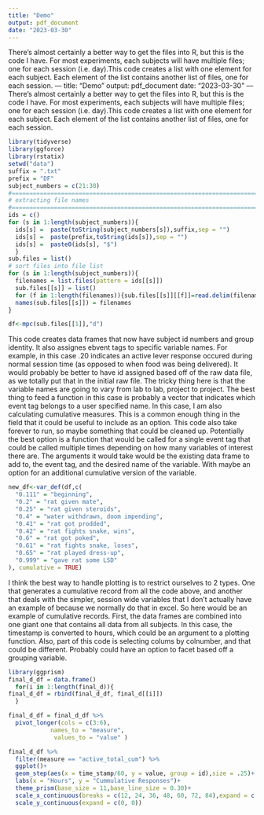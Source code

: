 ```yaml
---
title: "Demo"
output: pdf_document
date: "2023-03-30"
---
```

There's almost certainly a better way to get the files into R, but this is the code I have. 
For most experiments, each subjects will have multiple files; one for each session  (i.e. day).This code creates a list with one element for each subject. Each element of the list contains another list of files, one for each session.
---
title: "Demo"
output: pdf_document
date: "2023-03-30"
---
There's almost certainly a better way to get the files into R, but this is the code I have. 
For most experiments, each subjects will have multiple files; one for each session  (i.e. day).This code creates a list with one element for each subject. Each element of the list contains another list of files, one for each session.
```r
library(tidyverse)
library(ggforce)
library(rstatix)
setwd("data")
suffix = ".txt"
prefix = "DF"
subject_numbers = c(21:30)
#===============================================================================
# extracting file names
#===============================================================================
ids = c()
for (s in 1:length(subject_numbers)){
  ids[s] =  paste(toString(subject_numbers[s]),suffix,sep = "")
  ids[s] =  paste(prefix,toString(ids[s]),sep = "")
  ids[s] =  paste0(ids[s], "$")
  }
sub.files = list()
# sort files into file list 
for (s in 1:length(subject_numbers)){
  filenames = list.files(pattern = ids[[s]])
  sub.files[[s]] = list()
  for (f in 1:length(filenames)){sub.files[[s]][[f]]=read.delim(filenames[f])}
  names(sub.files[[s]]) = filenames
}
```


```r
df<-mpc(sub.files[[1]],"d")
```



This code creates data frames that now have subject id numbers and group identity. It also assignes ebvent tags to specific variable names. For example, in this case .20 indicates an active lever response occured during normal session time (as opposed to when food was being delivered). It would probably be better to have id assigned based off of the raw data file, as we totally put that in the initial raw file. The tricky thing here is that the variable names are going to vary from lab to lab, project to project. The best thing to feed a function in this case is probably a vector that indicates which event tag belongs to a user specified name. In this case, I am also calculating cumulative measures. This is a common enough thing in the field that it could be useful to include as an option. This code also take forever to run, so maybe something that could be cleaned up. Potentially the best option is a function that would be called for a single event tag that could be called multiple times depending on how many variables of interest there are. The arguments it would take would be the existing data frame to add to, the event tag, and the desired name of the variable. With maybe an option for an additional cumulative version of the variable.

```r
new_df<-var_def(df,c(
  "0.111" = "beginning",
  "0.2" = "rat given mate",
  "0.25" = "rat given steroids",
  "0.4" = "water withdrawn, doom impending",
  "0.41" = "rat got prodded",
  "0.42" = "rat fights snake, wins",
  "0.6" = "rat got poked",
  "0.61" = "rat fights snake, loses",
  "0.65" = "rat played dress-up",
  "0.999" = "gave rat some LSD"
), cumulative = TRUE)
```


I think the best way to handle plotting is to restrict ourselves to 2 types. One that generates a cumulative record from all the code above, and another that deals with the simpler, session wide variables that I don't actually have an example of because we normally do that in excel. So here would be an example of cumulative records. First, the data frames are combined into one giant one that contains all data from all subjects. In this case, the timestamp is converted to hours, which could be an argument to a plotting function. Also, part of this code is selecting colums by colnumber, and that could be different. Probably could have an option to facet based off a grouping variable.
```r
library(ggprism)
final_d_df = data.frame()
  for(i in 1:length(final_d)){
final_d_df = rbind(final_d_df, final_d[[i]])
  }

final_d_df = final_d_df %>% 
  pivot_longer(cols = c(3:6),
            names_to = "measure",
             values_to = "value" ) 

final_d_df %>% 
  filter(measure == "active_total_cum") %>% 
  ggplot()+
  geom_step(aes(x = time_stamp/60, y = value, group = id),size = .25)+
  labs(x = "Hours", y = "Cummulative Responses")+
  theme_prism(base_size = 11,base_line_size = 0.30)+
  scale_x_continuous(breaks = c(12, 24, 36, 48, 60, 72, 84),expand = c(0, 0))+ 
  scale_y_continuous(expand = c(0, 0))
```

